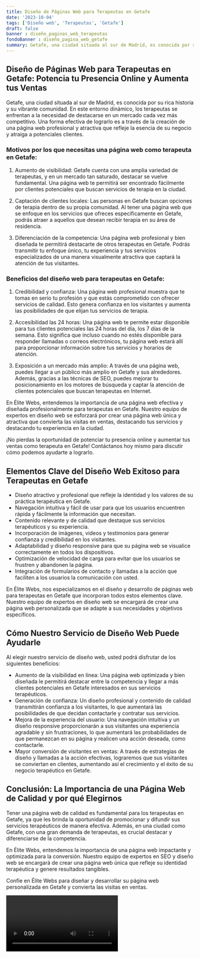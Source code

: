 ```yaml
---
title: Diseño de Páginas Web para Terapeutas en Getafe
date: '2023-10-04'
tags: ['Diseño web', 'Terapeutas', 'Getafe']
draft: false
banner : diseño_paginas_web_terapeutas
fondoBanner : diseño_pagina_web_getafe
summary: Getafe, una ciudad situada al sur de Madrid, es conocida por su rica historia y su vibrante comunidad. En este entorno dinámico, los terapeutas se enfrentan a la necesidad de destacarse en un mercado cada vez más competitivo. Una forma efectiva de lograrlo es a través de la creación de una página web profesional y atractiva que refleje la esencia de su negocio y atraiga a potenciales clientes.
---
```


## Diseño de Páginas Web para Terapeutas en Getafe: Potencia tu Presencia Online y Aumenta tus Ventas

Getafe, una ciudad situada al sur de Madrid, es conocida por su rica historia y su vibrante comunidad. En este entorno dinámico, los terapeutas se enfrentan a la necesidad de destacarse en un mercado cada vez más competitivo. Una forma efectiva de lograrlo es a través de la creación de una página web profesional y atractiva que refleje la esencia de su negocio y atraiga a potenciales clientes.

### Motivos por los que necesitas una página web como terapeuta en Getafe:

1. Aumento de visibilidad: Getafe cuenta con una amplia variedad de terapeutas, y en un mercado tan saturado, destacar se vuelve fundamental. Una página web te permitirá ser encontrado fácilmente por clientes potenciales que buscan servicios de terapia en la ciudad.

2. Captación de clientes locales: Las personas en Getafe buscan opciones de terapia dentro de su propia comunidad. Al tener una página web que se enfoque en los servicios que ofreces específicamente en Getafe, podrás atraer a aquellos que desean recibir terapia en su área de residencia.

3. Diferenciación de la competencia: Una página web profesional y bien diseñada te permitirá destacarte de otros terapeutas en Getafe. Podrás transmitir tu enfoque único, tu experiencia y tus servicios especializados de una manera visualmente atractiva que captará la atención de tus visitantes.

### Beneficios del diseño web para terapeutas en Getafe:

1. Credibilidad y confianza: Una página web profesional muestra que te tomas en serio tu profesión y que estás comprometido con ofrecer servicios de calidad. Esto genera confianza en los visitantes y aumenta las posibilidades de que elijan tus servicios de terapia.

2. Accesibilidad las 24 horas: Una página web te permite estar disponible para tus clientes potenciales las 24 horas del día, los 7 días de la semana. Esto significa que incluso cuando no estés disponible para responder llamadas o correos electrónicos, tu página web estará allí para proporcionar información sobre tus servicios y horarios de atención.

3. Exposición a un mercado más amplio: A través de una página web, puedes llegar a un público más amplio en Getafe y sus alrededores. Además, gracias a las técnicas de SEO, puedes mejorar tu posicionamiento en los motores de búsqueda y captar la atención de clientes potenciales que buscan terapeutas en Internet.

En Élite Webs, entendemos la importancia de una página web efectiva y diseñada profesionalmente para terapeutas en Getafe. Nuestro equipo de expertos en diseño web se esforzará por crear una página web única y atractiva que convierta las visitas en ventas, destacando tus servicios y destacando tu experiencia en la ciudad.

¡No pierdas la oportunidad de potenciar tu presencia online y aumentar tus ventas como terapeuta en Getafe! Contáctanos hoy mismo para discutir cómo podemos ayudarte a lograrlo.

<GifSeo />

<Cta />

## Elementos Clave del Diseño Web Exitoso para Terapeutas en Getafe

- Diseño atractivo y profesional que refleje la identidad y los valores de su práctica terapéutica en Getafe.
- Navegación intuitiva y fácil de usar para que los usuarios encuentren rápida y fácilmente la información que necesitan.
- Contenido relevante y de calidad que destaque sus servicios terapéuticos y su experiencia.
- Incorporación de imágenes, videos y testimonios para generar confianza y credibilidad en los visitantes.
- Adaptabilidad y diseño responsive para que su página web se visualice correctamente en todos los dispositivos.
- Optimización de velocidad de carga para evitar que los usuarios se frustren y abandonen la página.
- Integración de formularios de contacto y llamadas a la acción que faciliten a los usuarios la comunicación con usted.

En Élite Webs, nos especializamos en el diseño y desarrollo de páginas web para terapeutas en Getafe que incorporan todos estos elementos clave. Nuestro equipo de expertos en diseño web se encargará de crear una página web personalizada que se adapte a sus necesidades y objetivos específicos.

## Cómo Nuestro Servicio de Diseño Web Puede Ayudarle

Al elegir nuestro servicio de diseño web, usted podrá disfrutar de los siguientes beneficios:

- Aumento de la visibilidad en línea: Una página web optimizada y bien diseñada le permitirá destacar entre la competencia y llegar a más clientes potenciales en Getafe interesados en sus servicios terapéuticos.
- Generación de confianza: Un diseño profesional y contenido de calidad transmitirán confianza a los visitantes, lo que aumentará las posibilidades de que decidan contactarle y contratar sus servicios.
- Mejora de la experiencia del usuario: Una navegación intuitiva y un diseño responsive proporcionarán a sus visitantes una experiencia agradable y sin frustraciones, lo que aumentará las probabilidades de que permanezcan en su página y realicen una acción deseada, como contactarle.
- Mayor conversión de visitantes en ventas: A través de estrategias de diseño y llamadas a la acción efectivas, lograremos que sus visitantes se conviertan en clientes, aumentando así el crecimiento y el éxito de su negocio terapéutico en Getafe.

## Conclusión: La Importancia de una Página Web de Calidad y por qué Elegirnos

Tener una página web de calidad es fundamental para los terapeutas en Getafe, ya que les brinda la oportunidad de promocionar y difundir sus servicios terapéuticos de manera efectiva. Además, en una ciudad como Getafe, con una gran demanda de terapeutas, es crucial destacar y diferenciarse de la competencia.

En Élite Webs, entendemos la importancia de una página web impactante y optimizada para la conversión. Nuestro equipo de expertos en SEO y diseño web se encargará de crear una página web única que refleje su identidad terapéutica y genere resultados tangibles.

Confíe en Élite Webs para diseñar y desarrollar su página web personalizada en Getafe y convierta las visitas en ventas.

<Video />

<CtaBot job='Terapeutas' city='Getafe'/>

<Gmaps query='Getafe+españa+maps' />